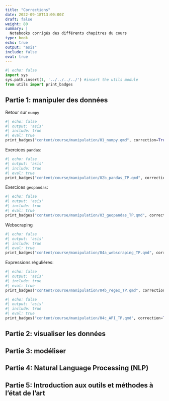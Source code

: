 ```yaml
---
title: "Corrections"
date: 2022-09-18T13:00:00Z
draft: false
weight: 80
summary: |
  Notebooks corrigés des différents chapitres du cours
type: book
echo: true
output: "asis"
include: false
eval: true
---
```


::: {.cell .markdown}
```python
#| echo: false
import sys
sys.path.insert(1, '../../../../') #insert the utils module
from utils import print_badges
```
:::

## Partie 1: manipuler des données

Retour sur `numpy`

::: {.cell .markdown}
```python
#| echo: false
#| output: 'asis'
#| include: true
#| eval: true
print_badges("content/course/manipulation/01_numpy.qmd", correction=True)
```
:::

Exercices `pandas`:

::: {.cell .markdown}
```python
#| echo: false
#| output: 'asis'
#| include: true
#| eval: true
print_badges("content/course/manipulation/02b_pandas_TP.qmd", correction=True)
```
:::

Exercices `geopandas`:

::: {.cell .markdown}
```python
#| echo: false
#| output: 'asis'
#| include: true
#| eval: true
print_badges("content/course/manipulation/03_geopandas_TP.qmd", correction=True)
```
:::

Webscraping

::: {.cell .markdown}
```python
#| echo: false
#| output: 'asis'
#| include: true
#| eval: true
print_badges("content/course/manipulation/04a_webscraping_TP.qmd", correction=True)
```
:::

Expressions régulières:

::: {.cell .markdown}
```python
#| echo: false
#| output: 'asis'
#| include: true
#| eval: true
print_badges("content/course/manipulation/04b_regex_TP.qmd", correction=True)
```
:::

::: {.cell .markdown}
```python
#| echo: false
#| output: 'asis'
#| include: true
#| eval: true
print_badges("content/course/manipulation/04c_API_TP.qmd", correction=True)
```
:::

## Partie 2: visualiser les données

## Partie 3: modéliser

## Partie 4: Natural Language Processing (NLP)

## Partie 5: Introduction aux outils et méthodes à l'état de l'art

